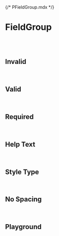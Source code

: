 {/* PFieldGroup.mdx */}



<Meta of={PFieldGroupStories} />

# FieldGroup

<br/>
<br/>


## Invalid
<Canvas of={PFieldGroupStories.Invalid} />

<br/>

## Valid
<Canvas of={PFieldGroupStories.Valid} />

<br/>

## Required
<Canvas of={PFieldGroupStories.Required} />

<br/>

## Help Text
<Canvas of={PFieldGroupStories.HelpText} />

<br/>

## Style Type
<Canvas of={PFieldGroupStories.StyleType} />

<br/>

## No Spacing
<Canvas of={PFieldGroupStories.NoSpacing} />

<br/>

## Playground
<Canvas of={PFieldGroupStories.Playground} />
<Controls of={PFieldGroupStories.Playground} />

<br/>
<br/>